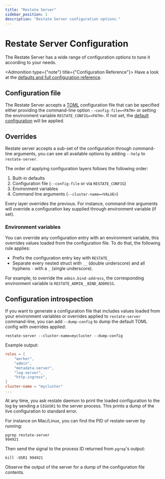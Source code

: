 ```yaml
---
title: "Restate Server"
sidebar_position: 1
description: "Restate Server configuration options."
---
```



# Restate Server Configuration

The Restate Server has a wide range of configuration options to tune it according to your needs.

<Admonition type={"note"} title={"Configuration Reference"}>
    Have a look at the [defaults and full configuration reference](/references/server_config).
</Admonition>

## Configuration file

The Restate Server accepts a [TOML](https://toml.io/en/) configuration file that can be specified either providing the command-line option `--config-file=<PATH>` or setting the environment variable `RESTATE_CONFIG=<PATH>`. If not set, the [default configuration](/references/server_config#default-configuration) will be applied.

## Overrides

Restate server accepts a sub-set of the configuration through command-line arguments, you can see all available options by adding `--help` to `restate-server`.

The order of applying configuration layers follows the following order:
1. Built-in defaults
2. Configuration file (`--config-file` or via `RESTATE_CONFIG`)
3. Environment variables
4. Command line arguments (`--cluster-name=<VALUE>`)

<Admonition type="info" title="Note">
Every layer overrides the previous. For instance, command-line arguments will override a configuration key supplied through environment variable (if set).
</Admonition>

### Environment variables
You can override any configuration entry with an environment variable, this overrides values loaded from the configuration file. To do that, the following rule applies:

* Prefix the configuration entry key with `RESTATE_`
* Separate every nested struct with `__` (double underscore) and all hyphens `-` with a `_` (single underscore).

For example, to override the `admin.bind-address`, the corresponding environment variable is `RESTATE_ADMIN__BIND_ADDRESS`.

## Configuration introspection

If you want to generate a configuration file that includes values loaded from your environment variables or overrides applied to `restate-server` command-line, you can add `--dump-config` to dump the default TOML config with overrides applied:
```shell
restate-server --cluster-name=mycluster --dump-config
```
Example output:
```toml
roles = [
    "worker",
    "admin",
    "metadata-server",
    "log-server",
    "http-ingress",
]
cluster-name = "mycluster"
...
```

At any time, you ask restate daemon to print the loaded configuration to the log by sending a `SIGUSR1` to the server process. This prints a dump of the live configuration to standard error.

For instance on Mac/Linux, you can find the PID of restate-server by running:
```shell
pgrep restate-server
994921
```
Then send the signal to the process ID returned from `pgrep`'s output:
```shell
kill -USR1 994921
```
Observe the output of the server for a dump of the configuration file contents.
